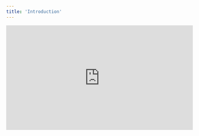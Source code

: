 ```yaml
---
title: 'Introduction'
---
```


<div style="position: relative; width: 100%; padding-top: 56.25%; overflow: hidden;">
  <iframe 
    style="
      position: absolute;
      top: 0;
      left: 0;
      width: 100%;
      height: 100%;
      border: none;
    " 
    src="https://ainvest.com" 
    allowfullscreen
  ></iframe>
</div>

